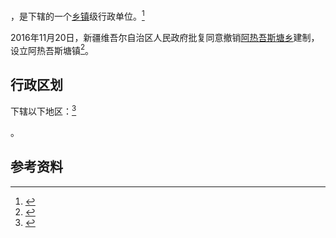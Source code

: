 {{中国乡级行政区|65/40/21/206/000}}

'''{{PAGENAMEBASE}}'''，是{{PRC admin/fullname|65/40/21/206/000|3}}下辖的一个[[乡镇|乡镇]]级行政单位。<ref>{{PRC admin/ref sgc|{{PRC admin/parent|65/40/21/206/000}}}}</ref>

2016年11月20日，新疆维吾尔自治区人民政府批复同意撤销[[阿热吾斯塘乡|阿热吾斯塘乡]]建制，设立阿热吾斯塘镇<ref>{{Cite web |url=http://www.xjmca.gov.cn/xzqhtzgg/31200.jhtml |title=新疆维吾尔自治区人民政府关于同意伊宁县阿热吾斯塘乡撤乡设镇的批复（新政函〔2016〕295号） |access-date=2017-09-20 |archive-url=https://web.archive.org/web/20170921095219/http://www.xjmca.gov.cn/xzqhtzgg/31200.jhtml |archive-date=2017-09-21 |dead-url=yes }}</ref>。

== 行政区划 ==

{{PAGENAMEBASE}}下辖以下地区：<ref>{{PRC admin/ref sgc|65/40/21/206/000}}</ref>

{{PRC admin/children|65/40/21/206/000}}。

== 参考资料 ==

{{reflist}}

{{行政区划小作品}}
{{PRC admin/navcat|65/40/21/206/000}}